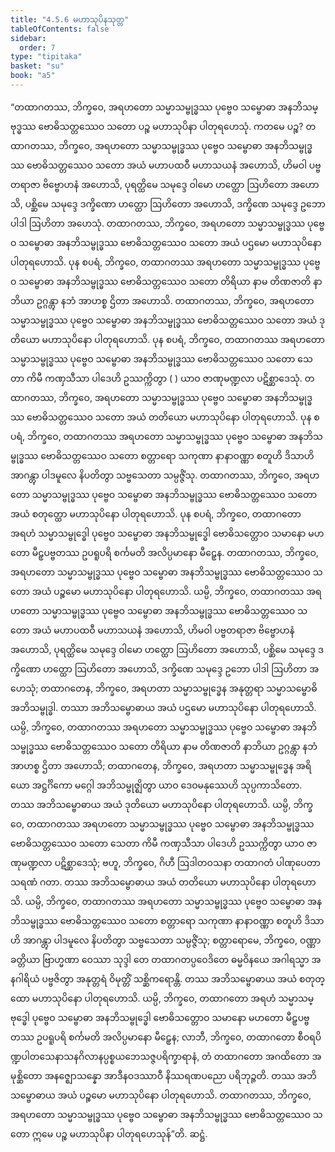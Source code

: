 ```yaml
---
title: "4.5.6 မဟာသုပိနသုတ္တ"
tableOfContents: false
sidebar:
  order: 7
type: "tipitaka"
basket: "su"
book: "a5"
---
```



<DynamicBreadcrumb />

<Division number="196" book="a5">

<Paragraph number="1154" book="a5">
“တထာဂတဿ, ဘိက္ခဝေ, အရဟတော သမ္မာသမ္ဗုဒ္ဓဿ ပုဗ္ဗေဝ သမ္ဗောဓာ အနဘိသမ္ဗုဒ္ဓဿ ဗောဓိသတ္တဿေဝ သတော ပဉ္စ မဟာသုပိနာ ပါတုရဟေသုံ. ကတမေ ပဉ္စ? တထာဂတဿ, ဘိက္ခဝေ, အရဟတော သမ္မာသမ္ဗုဒ္ဓဿ ပုဗ္ဗေဝ သမ္ဗောဓာ အနဘိသမ္ဗုဒ္ဓဿ ဗောဓိသတ္တဿေဝ သတော အယံ မဟာပထဝီ မဟာသယနံ အဟောသိ, ဟိမဝါ ပဗ္ဗတရာဇာ ဗိဗ္ဗောဟနံ အဟောသိ, ပုရတ္ထိမေ သမုဒ္ဒေ ဝါမော ဟတ္ထော ဩဟိတော အဟောသိ, ပစ္ဆိမေ သမုဒ္ဒေ ဒက္ခိဏော ဟတ္ထော ဩဟိတော အဟောသိ, ဒက္ခိဏေ သမုဒ္ဒေ ဥဘော ပါဒါ ဩဟိတာ အဟေသုံ. တထာဂတဿ, ဘိက္ခဝေ, အရဟတော သမ္မာသမ္ဗုဒ္ဓဿ ပုဗ္ဗေဝ သမ္ဗောဓာ အနဘိသမ္ဗုဒ္ဓဿ ဗောဓိသတ္တဿေဝ သတော အယံ ပဌမော မဟာသုပိနော ပါတုရဟောသိ.
</Paragraph>

<Paragraph number="1155" book="a5">
ပုန စပရံ, ဘိက္ခဝေ, တထာဂတဿ အရဟတော သမ္မာသမ္ဗုဒ္ဓဿ ပုဗ္ဗေဝ သမ္ဗောဓာ အနဘိသမ္ဗုဒ္ဓဿ ဗောဓိသတ္တဿေဝ သတော တိရိယာ နာမ တိဏဇာတိ နာဘိယာ ဥဂ္ဂန္တွာ နဘံ အာဟစ္စ ဌိတာ အဟောသိ. တထာဂတဿ, ဘိက္ခဝေ, အရဟတော သမ္မာသမ္ဗုဒ္ဓဿ ပုဗ္ဗေဝ သမ္ဗောဓာ အနဘိသမ္ဗုဒ္ဓဿ ဗောဓိသတ္တဿေဝ သတော အယံ ဒုတိယော မဟာသုပိနော ပါတုရဟောသိ.
</Paragraph>

<Paragraph number="1156" book="a5">
ပုန စပရံ, ဘိက္ခဝေ, တထာဂတဿ အရဟတော သမ္မာသမ္ဗုဒ္ဓဿ ပုဗ္ဗေဝ သမ္ဗောဓာ အနဘိသမ္ဗုဒ္ဓဿ ဗောဓိသတ္တဿေဝ သတော သေတာ ကိမီ ကဏှသီသာ ပါဒေဟိ ဥဿက္ကိတွာ ( ) ယာဝ ဇာဏုမဏ္ဍလာ ပဋိစ္ဆာဒေသုံ. တထာဂတဿ, ဘိက္ခဝေ, အရဟတော သမ္မာသမ္ဗုဒ္ဓဿ ပုဗ္ဗေဝ သမ္ဗောဓာ အနဘိသမ္ဗုဒ္ဓဿ ဗောဓိသတ္တဿေဝ သတော အယံ တတိယော မဟာသုပိနော ပါတုရဟောသိ.
</Paragraph>

<Paragraph number="1157" book="a5">
ပုန စပရံ, ဘိက္ခဝေ, တထာဂတဿ အရဟတော သမ္မာသမ္ဗုဒ္ဓဿ ပုဗ္ဗေဝ သမ္ဗောဓာ အနဘိသမ္ဗုဒ္ဓဿ ဗောဓိသတ္တဿေဝ သတော စတ္တာရော သကုဏာ နာနာဝဏ္ဏာ စတူဟိ ဒိသာဟိ အာဂန္တွာ ပါဒမူလေ နိပတိတွာ သဗ္ဗသေတာ သမ္ပဇ္ဇိံသု. တထာဂတဿ, ဘိက္ခဝေ, အရဟတော သမ္မာသမ္ဗုဒ္ဓဿ ပုဗ္ဗေဝ သမ္ဗောဓာ အနဘိသမ္ဗုဒ္ဓဿ ဗောဓိသတ္တဿေဝ သတော အယံ စတုတ္ထော မဟာသုပိနော ပါတုရဟောသိ.
</Paragraph>

<Paragraph number="1158" book="a5">
ပုန စပရံ, ဘိက္ခဝေ, တထာဂတော အရဟံ သမ္မာသမ္ဗုဒ္ဓေါ ပုဗ္ဗေဝ သမ္ဗောဓာ အနဘိသမ္ဗုဒ္ဓေါ ဗောဓိသတ္တောဝ သမာနော မဟတော မီဠှပဗ္ဗတဿ ဥပရူပရိ စင်္ကမတိ အလိပ္ပမာနော မီဠှေန. တထာဂတဿ, ဘိက္ခဝေ, အရဟတော သမ္မာသမ္ဗုဒ္ဓဿ ပုဗ္ဗေဝ သမ္ဗောဓာ အနဘိသမ္ဗုဒ္ဓဿ ဗောဓိသတ္တဿေဝ သတော အယံ ပဉ္စမော မဟာသုပိနော ပါတုရဟောသိ.
</Paragraph>

<Paragraph number="1159" book="a5">
ယမ္ပိ, ဘိက္ခဝေ, တထာဂတဿ အရဟတော သမ္မာသမ္ဗုဒ္ဓဿ ပုဗ္ဗေဝ သမ္ဗောဓာ အနဘိသမ္ဗုဒ္ဓဿ ဗောဓိသတ္တဿေဝ သတော အယံ မဟာပထဝီ မဟာသယနံ အဟောသိ, ဟိမဝါ ပဗ္ဗတရာဇာ ဗိဗ္ဗောဟနံ အဟောသိ, ပုရတ္ထိမေ သမုဒ္ဒေ ဝါမော ဟတ္ထော ဩဟိတော အဟောသိ, ပစ္ဆိမေ သမုဒ္ဒေ ဒက္ခိဏော ဟတ္ထော ဩဟိတော အဟောသိ, ဒက္ခိဏေ သမုဒ္ဒေ ဥဘော ပါဒါ ဩဟိတာ အဟေသုံ; တထာဂတေန, ဘိက္ခဝေ, အရဟတာ သမ္မာသမ္ဗုဒ္ဓေန အနုတ္တရာ သမ္မာသမ္ဗောဓိ အဘိသမ္ဗုဒ္ဓါ. တဿာ အဘိသမ္ဗောဓာယ အယံ ပဌမော မဟာသုပိနော ပါတုရဟောသိ.
</Paragraph>

<Paragraph number="1160" book="a5">
ယမ္ပိ, ဘိက္ခဝေ, တထာဂတဿ အရဟတော သမ္မာသမ္ဗုဒ္ဓဿ ပုဗ္ဗေဝ သမ္ဗောဓာ အနဘိသမ္ဗုဒ္ဓဿ ဗောဓိသတ္တဿေဝ သတော တိရိယာ နာမ တိဏဇာတိ နာဘိယာ ဥဂ္ဂန္တွာ နဘံ အာဟစ္စ ဌိတာ အဟောသိ; တထာဂတေန, ဘိက္ခဝေ, အရဟတာ သမ္မာသမ္ဗုဒ္ဓေန အရိယော အဋ္ဌင်္ဂိကော မဂ္ဂေါ အဘိသမ္ဗုဇ္ဈိတွာ ယာဝ ဒေဝမနုဿေဟိ သုပ္ပကာသိတော. တဿ အဘိသမ္ဗောဓာယ အယံ ဒုတိယော မဟာသုပိနော ပါတုရဟောသိ.
</Paragraph>

<Paragraph number="1161" book="a5">
ယမ္ပိ, ဘိက္ခဝေ, တထာဂတဿ အရဟတော သမ္မာသမ္ဗုဒ္ဓဿ ပုဗ္ဗေဝ သမ္ဗောဓာ အနဘိသမ္ဗုဒ္ဓဿ ဗောဓိသတ္တဿေဝ သတော သေတာ ကိမီ ကဏှသီသာ ပါဒေဟိ ဥဿက္ကိတွာ ယာဝ ဇာဏုမဏ္ဍလာ ပဋိစ္ဆာဒေသုံ; ဗဟူ, ဘိက္ခဝေ, ဂိဟီ ဩဒါတဝသနာ တထာဂတံ ပါဏုပေတာ သရဏံ ဂတာ. တဿ အဘိသမ္ဗောဓာယ အယံ တတိယော မဟာသုပိနော ပါတုရဟောသိ.
</Paragraph>

<Paragraph number="1162" book="a5">
ယမ္ပိ, ဘိက္ခဝေ, တထာဂတဿ အရဟတော သမ္မာသမ္ဗုဒ္ဓဿ ပုဗ္ဗေဝ သမ္ဗောဓာ အနဘိသမ္ဗုဒ္ဓဿ ဗောဓိသတ္တဿေဝ သတော စတ္တာရော သကုဏာ နာနာဝဏ္ဏာ စတူဟိ ဒိသာဟိ အာဂန္တွာ ပါဒမူလေ နိပတိတွာ သဗ္ဗသေတာ သမ္ပဇ္ဇိံသု; စတ္တာရောမေ, ဘိက္ခဝေ, ဝဏ္ဏာ ခတ္တိယာ ဗြာဟ္မဏာ ဝေဿာ သုဒ္ဒါ တေ တထာဂတပ္ပဝေဒိတေ ဓမ္မဝိနယေ အဂါရသ္မာ အနဂါရိယံ ပဗ္ဗဇိတွာ အနုတ္တရံ ဝိမုတ္တိံ သစ္ဆိကရောန္တိ. တဿ အဘိသမ္ဗောဓာယ အယံ စတုတ္ထော မဟာသုပိနော ပါတုရဟောသိ.
</Paragraph>

<Paragraph number="1163" book="a5">
ယမ္ပိ, ဘိက္ခဝေ, တထာဂတော အရဟံ သမ္မာသမ္ဗုဒ္ဓေါ ပုဗ္ဗေဝ သမ္ဗောဓာ အနဘိသမ္ဗုဒ္ဓေါ ဗောဓိသတ္တောဝ သမာနော မဟတော မီဠှပဗ္ဗတဿ ဥပရူပရိ စင်္ကမတိ အလိပ္ပမာနော မီဠှေန; လာဘီ, ဘိက္ခဝေ, တထာဂတော စီဝရပိဏ္ဍပါတသေနာသနဂိလာနပ္ပစ္စယဘေသဇ္ဇပရိက္ခာရာနံ, တံ တထာဂတော အဂထိတော အမုစ္ဆိတော အနဇ္ဈောသန္နော အာဒီနဝဒဿာဝီ နိဿရဏပညော ပရိဘုဉ္ဇတိ. တဿ အဘိသမ္ဗောဓာယ အယံ ပဉ္စမော မဟာသုပိနော ပါတုရဟောသိ.
</Paragraph>

<Paragraph number="1164" book="a5">
တထာဂတဿ, ဘိက္ခဝေ, အရဟတော သမ္မာသမ္ဗုဒ္ဓဿ ပုဗ္ဗေဝ သမ္ဗောဓာ အနဘိသမ္ဗုဒ္ဓဿ ဗောဓိသတ္တဿေဝ သတော ဣမေ ပဉ္စ မဟာသုပိနာ ပါတုရဟေသုန်”တိ.

</Paragraph>
</Division>

<Paragraph number="1165" type="center" book="a5">
ဆဋ္ဌံ.
</Paragraph>